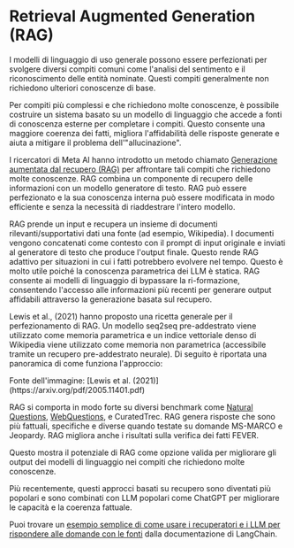 # Retrieval Augmented Generation (RAG)


I modelli di linguaggio di uso generale possono essere perfezionati per svolgere diversi compiti comuni come l'analisi del sentimento e il riconoscimento delle entità nominate. Questi compiti generalmente non richiedono ulteriori conoscenze di base.

Per compiti più complessi e che richiedono molte conoscenze, è possibile costruire un sistema basato su un modello di linguaggio che accede a fonti di conoscenza esterne per completare i compiti. Questo consente una maggiore coerenza dei fatti, migliora l'affidabilità delle risposte generate e aiuta a mitigare il problema dell'"allucinazione".

I ricercatori di Meta AI hanno introdotto un metodo chiamato [Generazione aumentata dal recupero (RAG)](https://ai.facebook.com/blog/retrieval-augmented-generation-streamlining-the-creation-of-intelligent-natural-language-processing-models/) per affrontare tali compiti che richiedono molte conoscenze. RAG combina un componente di recupero delle informazioni con un modello generatore di testo. RAG può essere perfezionato e la sua conoscenza interna può essere modificata in modo efficiente e senza la necessità di riaddestrare l'intero modello.

RAG prende un input e recupera un insieme di documenti rilevanti/supportativi dati una fonte (ad esempio, Wikipedia). I documenti vengono concatenati come contesto con il prompt di input originale e inviati al generatore di testo che produce l'output finale. Questo rende RAG adattivo per situazioni in cui i fatti potrebbero evolvere nel tempo. Questo è molto utile poiché la conoscenza parametrica dei LLM è statica. RAG consente ai modelli di linguaggio di bypassare la ri-formazione, consentendo l'accesso alle informazioni più recenti per generare output affidabili attraverso la generazione basata sul recupero.

Lewis et al., (2021) hanno proposto una ricetta generale per il perfezionamento di RAG. Un modello seq2seq pre-addestrato viene utilizzato come memoria parametrica e un indice vettoriale denso di Wikipedia viene utilizzato come memoria non parametrica (accessibile tramite un recupero pre-addestrato neurale). Di seguito è riportata una panoramica di come funziona l'approccio:

<Screenshot src={RAG} alt="RAG" />
Fonte dell'immagine: [Lewis et al. (2021)](https://arxiv.org/pdf/2005.11401.pdf)

RAG si comporta in modo forte su diversi benchmark come [Natural Questions](https://ai.google.com/research/NaturalQuestions), [WebQuestions](https://paperswithcode.com/dataset/webquestions), e CuratedTrec. RAG genera risposte che sono più fattuali, specifiche e diverse quando testate su domande MS-MARCO e Jeopardy. RAG migliora anche i risultati sulla verifica dei fatti FEVER.

Questo mostra il potenziale di RAG come opzione valida per migliorare gli output dei modelli di linguaggio nei compiti che richiedono molte conoscenze.

Più recentemente, questi approcci basati su recupero sono diventati più popolari e sono combinati con LLM popolari come ChatGPT per migliorare le capacità e la coerenza fattuale.

Puoi trovare un [esempio semplice di come usare i recuperatori e i LLM per rispondere alle domande con le fonti](https://python.langchain.com/en/latest/modules/chains/index_examples/vector_db_qa_with_sources.html) dalla documentazione di LangChain.
